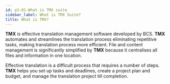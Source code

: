 ```yaml
---
id: p3-01-What is TMX suite
sidebar_label: What is TMX Suite?
title: What is TMX?
---
```


**TMX** is effective translation management software developed by BCS. **TMX** automates and streamlines the translation process eliminating repetitive tasks, making translation process more efficient. File and content management is significantly simplified by **TMX** because it centralises all files and information in one location.

Effective translation is a difficult process that requires a number of steps. **TMX** helps you set up tasks and deadlines, create a project plan and budget, and manage the translation project till completion.


